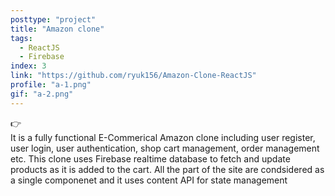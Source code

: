 ```yaml
---
posttype: "project"
title: "Amazon clone"
tags:
  - ReactJS
  - Firebase 
index: 3
link: "https://github.com/ryuk156/Amazon-Clone-ReactJS"
profile: "a-1.png"
gif: "a-2.png"
---
```

👉 <br />
It is a fully functional E-Commerical Amazon clone including user register, user login, user authentication, shop cart management, order management etc.
This clone uses Firebase realtime database to fetch and update products as it is added to the cart. All the part of the site are condsidered as a single componenet and it uses content API for state management